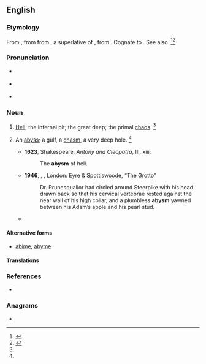 ==English==

===Etymology===
From {{inh|en|enm|abime}}, from {{etyl|fro|en}} {{m|fro|abisme}} from {{etyl|LL.|en}} {{m|la|*abyssimus}}, a superlative of {{m|la|abyssus||bottomless pit}}, from {{etyl|grc|en}} {{m|grc|ἄβυσσος}}. Cognate to {{etyl|fr|en}} {{m|fr|abîme}}. See also {{m|en|abyss}}.<ref name=OCD>{{R:OCD2|page=6}}</ref><ref name=SOED>{{R:SOED5|page=11}}</ref>

===Pronunciation===
* {{a|RP}} {{IPA|/əˈbɪz.m̩/|lang=en}}
* {{a|US}} {{IPA|/əˈbɪz.m̩/|lang=en}}
* {{rhymes|ɪzəm|lang=en}}

===Noun===
{{en-noun}}

# {{lb|en|archaic|poetic}} [[hell|Hell]]; the infernal pit; the great deep; the primal [[chaos]]. {{defdate|from between 1150 and 1350}}<ref name=SOED/>
# {{lb|en|now|_|chiefly|literary}} An [[abyss]]; a gulf, a [[chasm]], a very deep hole. {{defdate|from late 15th century.}}<ref name=SOED/>
#* '''1623''', Shakespeare, ''Antony and Cleopatra'', III, xiii:
#*: The '''abysm''' of hell.
#* '''1946''', {{w|Mervyn Peake}}, ''{{w|Titus Groan}}'', London: Eyre & Spottiswoode, “The Grotto”
#*: Dr. Prunesquallor had circled around Steerpike with his head drawn back so that his cervical vertebrae rested against the near wall of his high collar, and a plumbless '''abysm''' yawned between his Adam’s apple and his pearl stud.
#* {{quote-journal|lang=en|author=Glyn Maxwell|authorlink=Glyn Maxwell|title=‘Ideas of Order,’ by Neil L. Rudenstine &#91;book review; print version: Eternal lines: A guide to Shakespeare's sonnets, ''International New York Times'', 2 February 2015, p.&nbsp;7&#93;|url=http://www.nytimes.com/2015/02/01/books/review/ideas-of-order-by-neil-l-rudenstine.html|work={{w|The New York Times}}|date=30 January 2015|passage=[T]he Shakespearean sonnet doesn't lend itself to a sequential narrative, because the rhymed couplet, without its paired feet trembling at that '''abysm''' of time, has to settle instead for the sound of sighing resolution, at regular intervals, over and over, before taking a deep breath and returning usually, for better or worse, to the same subject.}}

====Alternative forms====
* [[abime]], [[abyme]]

====Translations====
{{trans-see|abyss}}

===References===
<references/>
* {{R:Webster 1913}}

===Anagrams===
* {{anagrams|en|a=abmsy|Byams}}